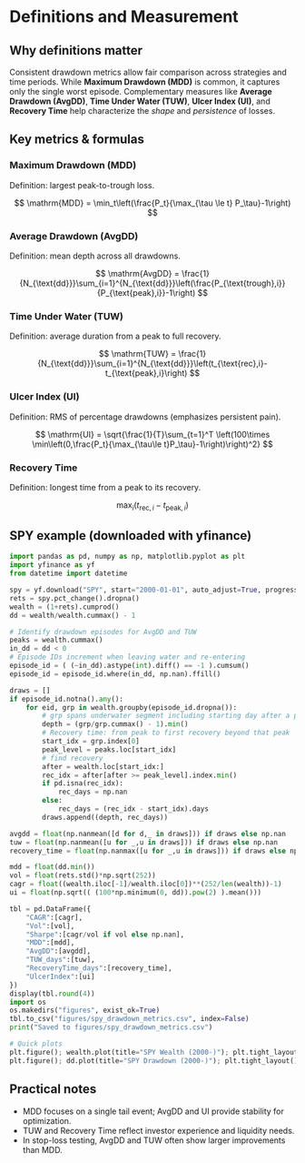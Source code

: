 
# Definitions and Measurement

## Why definitions matter
Consistent drawdown metrics allow fair comparison across strategies and time periods. While **Maximum Drawdown (MDD)** is common, it captures only the single worst episode. Complementary measures like **Average Drawdown (AvgDD)**, **Time Under Water (TUW)**, **Ulcer Index (UI)**, and **Recovery Time** help characterize the *shape* and *persistence* of losses.

## Key metrics & formulas

### Maximum Drawdown (MDD)
Definition: largest peak-to-trough loss.

$$
\mathrm{MDD} = \min_t\left(\frac{P_t}{\max_{\tau \le t} P_\tau}-1\right)
$$

### Average Drawdown (AvgDD)
Definition: mean depth across all drawdowns.

$$
\mathrm{AvgDD} = \frac{1}{N_{\text{dd}}}\sum_{i=1}^{N_{\text{dd}}}\left(\frac{P_{\text{trough},i}}{P_{\text{peak},i}}-1\right)
$$

### Time Under Water (TUW)
Definition: average duration from a peak to full recovery.

$$
\mathrm{TUW} = \frac{1}{N_{\text{dd}}}\sum_{i=1}^{N_{\text{dd}}}\left(t_{\text{rec},i}-t_{\text{peak},i}\right)
$$

### Ulcer Index (UI)
Definition: RMS of percentage drawdowns (emphasizes persistent pain).

$$
\mathrm{UI} = \sqrt{\frac{1}{T}\sum_{t=1}^T \left(100\times \min\left(0,\frac{P_t}{\max_{\tau\le t}P_\tau}-1\right)\right)^2}
$$

### Recovery Time
Definition: longest time from a peak to its recovery.

$$
\max_i \left(t_{\text{rec},i}-t_{\text{peak},i}\right)
$$

## SPY example (downloaded with yfinance)

```python
import pandas as pd, numpy as np, matplotlib.pyplot as plt
import yfinance as yf
from datetime import datetime

spy = yf.download("SPY", start="2000-01-01", auto_adjust=True, progress=False)["Close"].squeeze().asfreq("B").ffill()
rets = spy.pct_change().dropna()
wealth = (1+rets).cumprod()
dd = wealth/wealth.cummax() - 1

# Identify drawdown episodes for AvgDD and TUW
peaks = wealth.cummax()
in_dd = dd < 0
# Episode IDs increment when leaving water and re-entering
episode_id = ( (~in_dd).astype(int).diff() == -1 ).cumsum()
episode_id = episode_id.where(in_dd, np.nan).ffill()

draws = []
if episode_id.notna().any():
    for eid, grp in wealth.groupby(episode_id.dropna()):
        # grp spans underwater segment including starting day after a peak
        depth = (grp/grp.cummax() - 1).min()
        # Recovery time: from peak to first recovery beyond that peak
        start_idx = grp.index[0]
        peak_level = peaks.loc[start_idx]
        # find recovery
        after = wealth.loc[start_idx:]
        rec_idx = after[after >= peak_level].index.min()
        if pd.isna(rec_idx):
            rec_days = np.nan
        else:
            rec_days = (rec_idx - start_idx).days
        draws.append((depth, rec_days))

avgdd = float(np.nanmean([d for d,_ in draws])) if draws else np.nan
tuw = float(np.nanmean([u for _,u in draws])) if draws else np.nan
recovery_time = float(np.nanmax([u for _,u in draws])) if draws else np.nan

mdd = float(dd.min())
vol = float(rets.std()*np.sqrt(252))
cagr = float((wealth.iloc[-1]/wealth.iloc[0])**(252/len(wealth))-1)
ui = float(np.sqrt(( (100*np.minimum(0, dd)).pow(2) ).mean()))

tbl = pd.DataFrame({
    "CAGR":[cagr],
    "Vol":[vol],
    "Sharpe":[cagr/vol if vol else np.nan],
    "MDD":[mdd],
    "AvgDD":[avgdd],
    "TUW_days":[tuw],
    "RecoveryTime_days":[recovery_time],
    "UlcerIndex":[ui]
})
display(tbl.round(4))
import os
os.makedirs("figures", exist_ok=True)
tbl.to_csv("figures/spy_drawdown_metrics.csv", index=False)
print("Saved to figures/spy_drawdown_metrics.csv")
```

```python
# Quick plots
plt.figure(); wealth.plot(title="SPY Wealth (2000-)"); plt.tight_layout(); plt.show()
plt.figure(); dd.plot(title="SPY Drawdown (2000-)"); plt.tight_layout(); plt.show()
```

## Practical notes
- MDD focuses on a single tail event; AvgDD and UI provide stability for optimization.
- TUW and Recovery Time reflect investor experience and liquidity needs.
- In stop-loss testing, AvgDD and TUW often show larger improvements than MDD.
